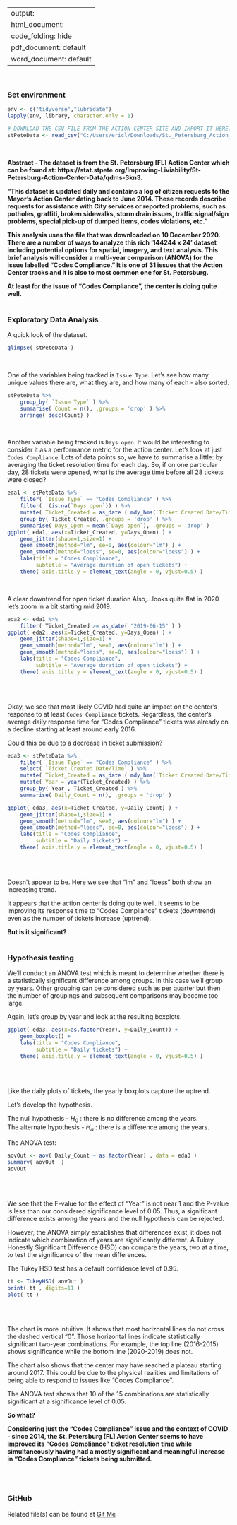 
---
output:
  html_document:
    code_folding: hide
  pdf_document: default
  word_document: default
---
<br>

### Set environment
```r
env <- c("tidyverse","lubridate")
lapply(env, library, character.only = 1)

```

```r
# DOWNLOAD THE CSV FILE FROM THE ACTION CENTER SITE AND IMPORT IT HERE.
stPeteData <- read_csv("C:/Users/ericl/Downloads/St._Petersburg_Action_Center_Data.csv")
```
<br>

**Abstract - The dataset is from the St. Petersburg [FL] Action Center which 
can be found at: 
https://stat.stpete.org/Improving-Liviability/St-Petersburg-Action-Center-Data/qdms-3kn3.**  

**"This dataset is updated daily and contains a log of citizen requests to the
Mayor's Action Center dating back to June 2014. These records describe 
requests for assistance with City services or reported problems, such as 
potholes, graffiti, broken sidewalks, storm drain issues, traffic 
signal/sign problems, special pick-up of dumped items, 
codes violations, etc."**  

**This analysis uses the file that was downloaded on 10 December 2020. There 
are a number of ways to analyze this rich '144244 x 24' dataset
including potential options for spatial, imagery, and text analysis.
This brief analysis will consider a multi-year comparison (ANOVA) for the 
issue labelled "Codes Compliance." It is one of 31 issues that 
the Action Center tracks and
it is also to most common one for St. Petersburg.**  

**At least for the issue of
"Codes Compliance", the center is doing quite well.**
<br><br>

### Exploratory Data Analysis  

A quick look of the dataset.

```r
glimpse( stPeteData )
```
<br>

One of the variables being tracked is `Issue Type`. Let's see how many
unique values there are, what they are, and how many of each - also sorted.
```r
stPeteData %>%
    group_by( `Issue Type` ) %>%
    summarise( Count = n(), .groups = 'drop' ) %>%
    arrange( desc(Count) )
```
<br>

Another variable being tracked is `Days open`. It would be interesting to
consider it as a performance metric for the action center. Let's look at just 
`Codes Compliance`. Lots of data points so, we have to summarise a 
little: by averaging the ticket resolution time for each day. So, if on one 
particular day, 28 tickets were opened, what is the average time before all
28 tickets were closed?
```r
eda1 <- stPeteData %>%
    filter( `Issue Type` == "Codes Compliance" ) %>%
    filter( !(is.na(`Days open`)) ) %>%
    mutate( Ticket_Created = as_date ( mdy_hms(`Ticket Created Date/Time`) ) ) %>%
    group_by( Ticket_Created, .groups = 'drop' ) %>%
    summarise( Days_Open = mean(`Days open`), .groups = 'drop' )
ggplot( eda1, aes(x=Ticket_Created, y=Days_Open) ) +
    geom_jitter(shape=1,size=1) +
    geom_smooth(method="lm", se=0, aes(colour="lm") ) +
    geom_smooth(method="loess", se=0, aes(colour="loess") ) +
    labs(title = "Codes Compliance",
         subtitle = "Average duration of open tickets") +
    theme( axis.title.y = element_text(angle = 0, vjust=0.5) )
```
<br>

A clear downtrend for open ticket duration Also,...looks quite flat in 2020
let's zoom in a bit starting mid 2019.
```r
eda2 <- eda1 %>%
    filter( Ticket_Created >= as_date( "2019-06-15" ) )
ggplot( eda2, aes(x=Ticket_Created, y=Days_Open) ) +
    geom_jitter(shape=1,size=1) +
    geom_smooth(method="lm", se=0, aes(colour="lm") ) +
    geom_smooth(method="loess", se=0, aes(colour="loess") ) +
    labs(title = "Codes Compliance",
         subtitle = "Average duration of open tickets") +
    theme( axis.title.y = element_text(angle = 0, vjust=0.5) )
```
<br><br>

Okay, we see that most likely COVID had quite an impact on the center's
response to at least `Codes Compliance` tickets. Regardless, the center's 
average daily response time for "Codes Compliance" tickets was already
on a decline starting at least around early 2016.  

Could this be due to a decrease in ticket submission?

```r
eda3 <- stPeteData %>%
    filter( `Issue Type` == "Codes Compliance" ) %>%
    select( `Ticket Created Date/Time` ) %>%
    mutate( Ticket_Created = as_date ( mdy_hms(`Ticket Created Date/Time`) ) ) %>%
    mutate( Year = year(Ticket_Created) ) %>%
    group_by( Year , Ticket_Created ) %>%
    summarise( Daily_Count = n(), .groups = 'drop' )

ggplot( eda3, aes(x=Ticket_Created, y=Daily_Count) ) +
    geom_jitter(shape=1,size=1) +
    geom_smooth(method="lm", se=0, aes(colour="lm") ) +
    geom_smooth(method="loess", se=0, aes(colour="loess") ) +
    labs(title = "Codes Compliance",
         subtitle = "Daily tickets") +
    theme( axis.title.y = element_text(angle = 0, vjust=0.5) )
```
<br><br>

Doesn't appear to be. Here we see that "lm" and "loess" both 
show an increasing trend.  

It appears that the action center is doing quite well. It seems to be
improving its response time to "Codes Compliance" tickets (downtrend) even as
the number of tickets increase (uptrend).  

**But is it significant?**  
<br>

### Hypothesis testing

We'll conduct an ANOVA test which is meant to determine whether there is a 
statistically significant difference among groups. In this case we'll group
by years. Other grouping can be considered such as per quarter but then the
number of groupings and subsequent comparisons may become too large.  

Again, let's group by year and look at the resulting boxplots.

```r
ggplot( eda3, aes(x=as.factor(Year), y=Daily_Count)) +
    geom_boxplot() +
    labs(title = "Codes Compliance",
         subtitle = "Daily tickets") +
    theme( axis.title.y = element_text(angle = 0, vjust=0.5) )
```
<br><br>

Like the daily plots of tickets, the yearly boxplots capture the uptrend.  

Let's develop the hypothesis.  

The null hypothesis - $H_{0}$ : there is no difference among the years.  
The alternate hypothesis - $H_{a}$ : there is a difference among the years.  

The ANOVA test:

```r
aovOut <- aov( Daily_Count ~ as.factor(Year) , data = eda3 )
summary( aovOut  )
aovOut
```
<br><br>

We see that the F-value for the effect of "Year" is not near 1 and the P-value
is less than our considered significance level of 0.05. Thus, a
significant difference exists among the years and the null hypothesis
can be rejected. 

However, the ANOVA simply establishes that differences exist, it does not 
indicate which combination of years are significantly different. A Tukey 
Honestly 
Significant Difference (HSD) can compare the years, 
two at a time, to test the significance of the mean differences.

The Tukey HSD test has a default confidence level of 0.95. 

```r
tt <- TukeyHSD( aovOut )
print( tt , digits=11 )
plot( tt )
```
<br><br>

The chart is more intuitive. It shows that most horizontal lines do not cross 
the dashed vertical "0". 
Those horizontal lines indicate statistically significant two-year 
combinations. For example,
the top line (2016-2015) shows significance while the bottom line (2020-2019)
does not.  

The chart also shows that the center may have reached a plateau starting
around 2017. This could be due to the physical realities and
limitations of being able to respond to issues like "Codes Compliance".

The ANOVA test shows that 10 of the 15 combinations are statistically 
significant at a significance level of 0.05.
<br>

**So what?**

**Considering just the "Codes Compliance" issue and the context of COVID -
since 2014, 
the St. Petersburg [FL] Action Center seems to have improved its 
"Codes Compliance" 
ticket resolution time while simultaneously having had a mostly significant
and meaningful increase in 
"Codes Compliance" tickets being submitted.**

<br><br>


### GitHub
Related file(s) can be found at <a href="https://github.com/eltownes/USF-LIS4273/tree/master/Module%2013">Git Me</a>
<br><br>

